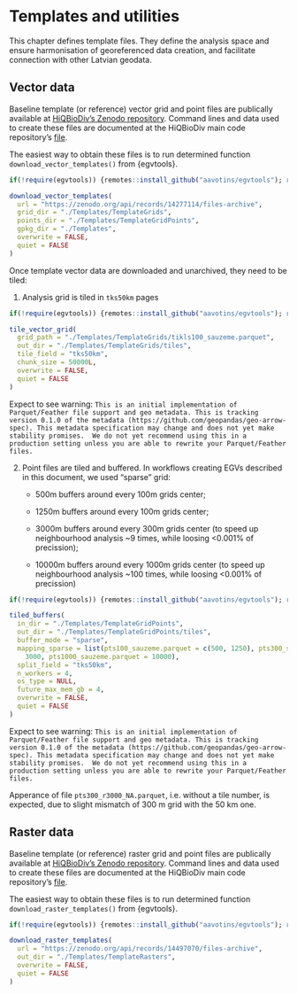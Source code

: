 # Templates and utilities {#Ch03}

This chapter defines template files. They define the analysis space and ensure 
harmonisation of georeferenced data creation, and facilitate connection with 
other Latvian geodata.

## Vector data  {#Ch03.01}

Baseline template (or reference) vector grid and point files are publically available 
at [HiQBioDiv's Zenodo repository](https://zenodo.org/records/14277114). Command lines 
and data used to create these files are documented at 
the HiQBioDiv main code repository's [file](https://github.com/aavotins/HiQBioDiv/blob/main/Templates/TemplateGrids_Vector.R).

The easiest way to obtain these files is to run determined 
function `download_vector_templates()` from {egvtools}.

```r
if(!require(egvtools)) {remotes::install_github("aavotins/egvtools"); require(egvtools)}

download_vector_templates(
  url = "https://zenodo.org/api/records/14277114/files-archive",
  grid_dir = "./Templates/TemplateGrids",
  points_dir = "./Templates/TemplateGridPoints",
  gpkg_dir = "./Templates",
  overwrite = FALSE,
  quiet = FALSE
)
```




Once template vector data are downloaded and unarchived, they need to be tiled:

1. Analysis grid is tiled in `tks50km` pages

```r
if(!require(egvtools)) {remotes::install_github("aavotins/egvtools"); require(egvtools)}

tile_vector_grid(
  grid_path = "./Templates/TemplateGrids/tikls100_sauzeme.parquet",
  out_dir = "./Templates/TemplateGrids/tiles",
  tile_field = "tks50km",
  chunk_size = 50000L,
  overwrite = FALSE,
  quiet = FALSE
)
```


Expect to see warning:
`This is an initial implementation of Parquet/Feather file support and geo metadata. This is tracking version 0.1.0
of the metadata (https://github.com/geopandas/geo-arrow-spec). This metadata specification may change and does not
yet make stability promises.  We do not yet recommend using this in a production setting unless you are able to
rewrite your Parquet/Feather files.`


2. Point files are tiled and buffered. In workflows creating EGVs described in this document, 
we used "sparse" grid:

    - 500m buffers around every 100m grids center;
    
    - 1250m buffers around every 100m grids center;
    
    - 3000m buffers around every 300m grids center (to speed up neighbourhood analysis ~9 times, while loosing <0.001% of precission);
    
    - 10000m buffers around every 1000m grids center (to speed up neighbourhood analysis ~100 times, while loosing <0.001% of precission)

```r
if(!require(egvtools)) {remotes::install_github("aavotins/egvtools"); require(egvtools)}

tiled_buffers(
  in_dir = "./Templates/TemplateGridPoints",
  out_dir = "./Templates/TemplateGridPoints/tiles",
  buffer_mode = "sparse",
  mapping_sparse = list(pts100_sauzeme.parquet = c(500, 1250), pts300_sauzeme.parquet =
    3000, pts1000_sauzeme.parquet = 10000),
  split_field = "tks50km",
  n_workers = 4,
  os_type = NULL,
  future_max_mem_gb = 4,
  overwrite = FALSE,
  quiet = FALSE
)
```

Expect to see warning:
`This is an initial implementation of Parquet/Feather file support and geo metadata. This is tracking version 0.1.0
of the metadata (https://github.com/geopandas/geo-arrow-spec). This metadata specification may change and does not
yet make stability promises.  We do not yet recommend using this in a production setting unless you are able to
rewrite your Parquet/Feather files.`

Apperance of file `pts300_r3000_NA.parquet`, i.e. without a tile number, is expected, 
due to slight mismatch of 300 m grid with the 50 km one.

## Raster data  {#Ch03.02}


Baseline template (or reference) raster grid and point files are publically available 
at [HiQBioDiv's Zenodo repository](https://zenodo.org/records/14497070). Command lines 
and data used to create these files are documented at 
the HiQBioDiv main code repository's [file](https://github.com/aavotins/HiQBioDiv/blob/main/Templates/TemplateGrids_Raster.R).

The easiest way to obtain these files is to run determined 
function `download_raster_templates()` from {egvtools}.

```r
if(!require(egvtools)) {remotes::install_github("aavotins/egvtools"); require(egvtools)}

download_raster_templates(
  url = "https://zenodo.org/api/records/14497070/files-archive",
  out_dir = "./Templates/TemplateRasters",
  overwrite = FALSE,
  quiet = FALSE
)
```


